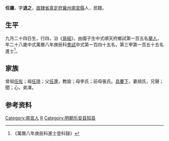 {{明清人物信息框
| 姓名 = 任讓
| 原名 =
| 圖片名稱= 
| 圖片大小 =
| 圖片說明 = 
| 最高職務 =
| 國家 = 大明 
| 爵位 =
| 籍貫 = [[直隸省|直隸省]][[真定府|真定府]][[冀州|冀州]][[南宮縣|南宮縣]]
| 族裔 = 
| 旗籍 = 
| 字號 = 
| 諡號 =
| 出生日期 = 九月二十四日
| 出生地點 =
| 逝世日期 = 
| 逝世地點 =
| 墓葬 =
| 配偶 = 胡氏
| 親屬 = 曾祖[[任佐|任佐]]，祖[[任琦|任琦]]，父[[任還|任還]]，母李氏；前母張氏
| 出身 =
* 萬曆八年庚辰科進士
| 經歷 =
| 著作 = 
}}
'''任讓'''{{BD|1553年||1612年||}}，字'''退之'''，[[直隸省|直隸省]][[真定府|真定府]][[冀州|冀州]][[南宮縣|南宮縣]]人，民籍。

==生平==
九月二十四日生，行四，治《[[易經|易經]]》，由國子生中式順天府鄉試第一百五名[[舉人|舉人]]，年二十八歲中式萬曆八年庚辰科[[會試|會試]]中式第一百四十五名，第三甲第一百五十五名進士<ref>《萬曆八年庚辰科進士登科錄》</ref>。

==家族== 
曾祖[[任佐|任佐]]；祖[[任琦|任琦]]；父[[任還|任還]]，教諭；母李氏；前母張氏。[[具慶下|具慶下]]，妻胡氏，兄聲；聞；心，弟澤。

== 参考资料 ==
{{reflist}}

{{start box}}
{{s-off}}
{{s-before|韩应奎<br>永平举人}}
{{s-title|明朝乐安县知县|萬曆年間}}
{{s-after|[[李秩|李秩]]<br>}}
{{end box}}

{{萬曆八年庚辰科殿试金榜}}

{{Authority control}}

{{DEFAULTSORT:}}
[[Category:南宮人|Category:南宮人]]
[[Category:任姓|R]]
[[Category:明朝乐安县知县|Category:明朝乐安县知县]]

{{明朝人物小作品}}